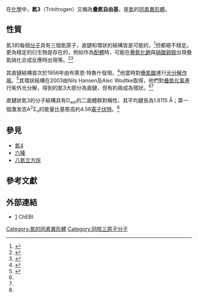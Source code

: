 {{Chembox
|ImageFileL1=Trinitrogen linear.png
|ImageFileR1=Trinitrogen cyclic.png
|ImageFileL2=Trinitrogen-linear-3D-vdW.png
|ImageFileR2=
|OtherNames= 疊氮自由基
|Section1 ={{Chembox Identifiers
| index_label = linear
| index2_label = cyclic
| CASNo = 12596-60-0
| PubChem = 6857664
| PubChem2 = 71328875
| ChemSpiderID = 5256999
| ChEBI = 29448
| Gmelin = 770
| StdInChI=1S/N3/c1-3-2
| StdInChIKey = DUAJIKVIRGATIW-UHFFFAOYSA-N
| InChI2=1S/N3/c1-2-3-1
| InChIKey2 = RLXSTAGCZQYHDL-UHFFFAOYSA-N
| SMILES = [N-]=[N+]=[N]
| SMILES2 = N1=N[N]1
}}
|Section2 ={{Chembox Properties
|N=3
}}
}}
在[[化學|化學]]中，'''氮3'''（Trinitrogen）又稱為'''疊氮自由基'''，是[[氮|氮]]的[[同素異形體|同素異形體]]。

==性質==
氮3的每個[[分子|分子]]具有三個氮原子，直鏈和環狀的結構皆是可能的，<ref name=han>{{cite journal |last1=Hansen |first1=N. |last2=Wodtke |first2=A. M. |title=Velocity Map Ion Imaging of Chlorine Azide Photolysis:  Evidence for Photolytic Production of Cyclic-N3 |journal=The Journal of Physical Chemistry A |date=December 2003 |volume=107 |issue=49 |pages=10608–10614 |doi=10.1021/jp0303319|bibcode=2003JPCA..10710608H }}</ref>但都極不穩定。更為穩定的衍生物是存在的，例如作為[[配體|配體]]時，可能在[[疊氮化鈉|疊氮化鈉]]與[[硝酸鈰銨|硝酸鈰銨]]出現疊氮硝化合成反應時出現等。<ref>{{cite journal |last1=Schlegel |first1=H. Bernhard |last2=Skancke |first2=Anne |title=Thermochemistry, energy comparisons, and conformational analysis of hydrazine, triazane, and triaminoammonia |journal=Journal of the American Chemical Society |date=August 1993 |volume=115 |issue=16 |pages=7465–7471 |doi=10.1021/ja00069a053}}</ref><ref>{{cite book |doi=10.1007/b59072|title=Inorganic Molecules|volume=25A|series=Landolt-Börnstein - Group II Molecules and Radicals|year=1998|isbn=3-540-61713-2}}</ref>

其直鏈結構首次於1956年由布萊恩·特魯什發現，<ref name="jin">{{cite journal |last1=Jin |first1=Lin |last2=Yu |first2=Xue-fang |last3=Pang |first3=Jing-lin |last4=Zhang |first4=Shao-wen |last5=Ding |first5=Yi-hong |title=Theoretical Study on the Reactions of the Cyclic Trinitrogen Radical toward Oxygen and Water |journal=The Journal of Physical Chemistry A |date=30 July 2009 |volume=113 |issue=30 |pages=8500–8505 |doi=10.1021/jp810741v|bibcode=2009JPCA..113.8500J }}</ref>他當時對[[疊氮酸|疊氮酸]]進行[[光分解作用|光分解作用]]。<ref>{{cite journal |last1=Thrush |first1=B. A. |title=The Detection of Free Radicals in the High Intensity Photolysis of Hydrogen Azide |journal=Proceedings of the Royal Society A: Mathematical, Physical and Engineering Sciences |date=10 April 1956 |volume=235 |issue=1200 |pages=143–147 |doi=10.1098/rspa.1956.0071|bibcode=1956RSPSA.235..143T }}</ref>其環狀結構在2003由Nils Hansen及Alec Wodtke取得，他們對[[疊氮化氯|疊氮化氯]]進行紫外光分解，得到的氮3大部分為直鏈，但有約兩成為環狀。<ref name="jin"/><ref name=han/>

直鏈狀氮3的分子結構具有D<sub>∞h</sub>的二面體群對稱性、其平均鍵長為1.8115 Å；第一個激发态A<sup>2</sup>Σ<sub>u</sub>的能量比基態高約4.56[[電子伏特|電子伏特]]。<ref name=han/>

==參見==
* [[氮4|氮4]]
* [[六嗪|六嗪]]
* [[八氮立方烷|八氮立方烷]]
== 參考文獻 ==
{{reflist}}

==外部連結==
* [http://www.ebi.ac.uk/chebi/searchId.do?chebiId=CHEBI:29448] {{Wayback|url=http://www.ebi.ac.uk/chebi/searchId.do?chebiId=CHEBI:29448 |date=20160308200849 }} ChEBI

{{Authority control}}
[[Category:氮的同素異形體|Category:氮的同素異形體]]
[[Category:同核三原子分子|Category:同核三原子分子]]
